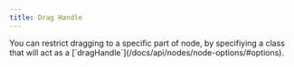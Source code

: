 ```yaml
---
title: Drag Handle
---
```



<ExampleLayout>
You can restrict dragging to a specific part of node, by specifiying a class that will act as a [`dragHandle`](/docs/api/nodes/node-options/#options).

<CodeViewer
  codePath="examples/nodes/drag-handle"
  framework='svelte'
/>
</ExampleLayout>

